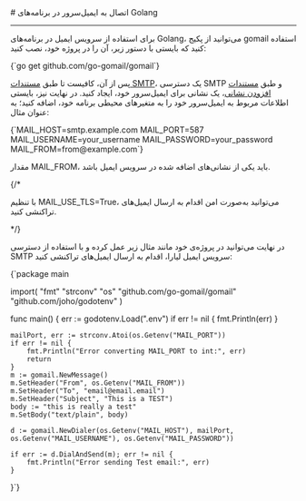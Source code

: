 

<Layout>
<Head>
<title>مستندات اتصال به ایمیل سرور در Golang - لیارا</title>
</Head>
# اتصال به ایمیل‌سرور در برنامه‌های Golang
<hr className="mb-2" />


برای استفاده از سرویس ایمیل در برنامه‌های Golang، می‌توانید از 
پکیج gomail استفاده کنید که بایستی با دستور زیر، آن را در پروژه خود، نصب کنید:

<div className="h-2" />
<div dir='ltr'>
    <Highlight className="bash">
        {`go get github.com/go-gomail/gomail`}
    </Highlight>
</div>
<div className="h-2" />

پس از آن، کافیست تا طبق <a href="../add-smtp-user" className="blue-link">مستندات SMTP</a>، یک دسترسی SMTP و طبق <a href="../add-account" className="blue-link">مستندات افزودن نشانی</a>، یک نشانی برای ایمیل‌سرور خود، ایجاد کنید.
در نهایت نیز، بایستی 
اطلاعات مربوط به ایمیل‌سرور خود را 
به متغیرهای محیطی برنامه خود، اضافه کنید؛ به عنوان مثال:

<div className="h-2" />
<div dir='ltr'>
    <Highlight className="bash">
        {`MAIL_HOST=smtp.example.com
MAIL_PORT=587
MAIL_USERNAME=your_username
MAIL_PASSWORD=your_password
MAIL_FROM=from@example.com`}
    </Highlight>
</div>
<div className="h-2" />
<Alert variant='info'>
<p>
مقدار <Important>MAIL_FROM</Important>، باید یکی از نشانی‌های اضافه شده در سرویس ایمیل باشد.
</p>
</Alert>
{/* <Alert variant='info'>
<p>
با تنظیم <Important>MAIL_USE_TLS=True</Important>، می‌توانید به‌صورت امن اقدام به ارسال ایمیل‌های تراکنشی کنید.
</p>
</Alert> */}

در نهایت می‌توانید در پروژه‌ی خود مانند مثال زیر عمل کرده و با استفاده از دسترسی SMTP سرویس ایمیل لیارا، 
اقدام به ارسال ایمیل‌های تراکنشی کنید: 

<div className="h-2" />
<div dir='ltr'>
    <Highlight className="go">
        {`package main

import(
    "fmt"
    "strconv"
    "os"
    "github.com/go-gomail/gomail"
    "github.com/joho/godotenv"
)

func main() {
    err := godotenv.Load(".env")
    if err != nil {
        fmt.Println(err)
    }

    mailPort, err := strconv.Atoi(os.Getenv("MAIL_PORT"))
    if err != nil {
        fmt.Println("Error converting MAIL_PORT to int:", err)
        return
    }
	m := gomail.NewMessage()
	m.SetHeader("From", os.Getenv("MAIL_FROM")) 
	m.SetHeader("To", "email@email.email")
	m.SetHeader("Subject", "This is a TEST")
	body := "this is really a test"
	m.SetBody("text/plain", body)

    d := gomail.NewDialer(os.Getenv("MAIL_HOST"), mailPort, os.Getenv("MAIL_USERNAME"), os.Getenv("MAIL_PASSWORD"))

	if err := d.DialAndSend(m); err != nil {
		fmt.Println("Error sending Test email:", err)
	}
}`}
    </Highlight>
</div>
<div className="h-2" />

</Layout>